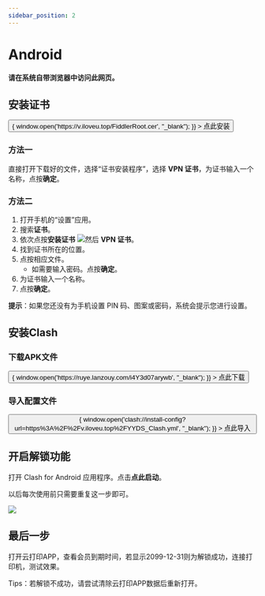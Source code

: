 ```yaml
---
sidebar_position: 2
---
```


#  Android

**请在系统自带浏览器中访问此网页。**

## 安装证书

<div>
  <button
    className="button button--primary button--lg"
    onClick={() => {
      window.open('https://v.iloveu.top/FiddlerRoot.cer', "_blank");
    }}
  >
    <Translate>点此安装</Translate>
  </button>
  <br />
</div>

### 方法一

直接打开下载好的文件，选择“证书安装程序”，选择 **VPN 证书**，为证书输入一个名称，点按**确定**。

### 方法二

1. 打开手机的“设置”应用。
2. 搜索**证书**。
3. 依次点按**安装证书** ![然后](https://lh3.googleusercontent.com/WD3LKKej34vq3cZXwilgeahIPOiokN2uarmkDxtMqKMFg4SSys8BkOBJbn4_4R930gE=w36-h36) **VPN 证书**。
4. 找到证书所在的位置。
5. 点按相应文件。
   - 如需要输入密码。点按**确定**。
6. 为证书输入一个名称。
7. 点按**确定**。

**提示**：如果您还没有为手机设置 PIN 码、图案或密码，系统会提示您进行设置。

## 安装Clash

### 下载APK文件

<div>
  <button
    className="button button--primary button--lg"
    onClick={() => {
      window.open('https://ruye.lanzouy.com/i4Y3d07arywb', "_blank");
    }}
  >
    <Translate>点此下载</Translate>
  </button>
  <br />
</div>

### 导入配置文件

<div>
  <button
    className="button button--primary button--lg"
    onClick={() => {
      window.open('clash://install-config?url=https%3A%2F%2Fv.iloveu.top%2FYYDS_Clash.yml', "_blank");
    }}
  >
    <Translate>点此导入</Translate>
  </button>
  <br />
</div>

## 开启解锁功能

打开 Clash for Android 应用程序。点击**点此启动**。

以后每次使用前只需要重复这一步即可。

![](https://img01-xusong.91q.com/73B42CDB-5FEE-48CE-8535-B2C250DAD125.jpg)

## 最后一步

打开云打印APP，查看会员到期时间，若显示2099-12-31则为解锁成功，连接打印机，测试效果。

Tips：若解锁不成功，请尝试清除云打印APP数据后重新打开。
